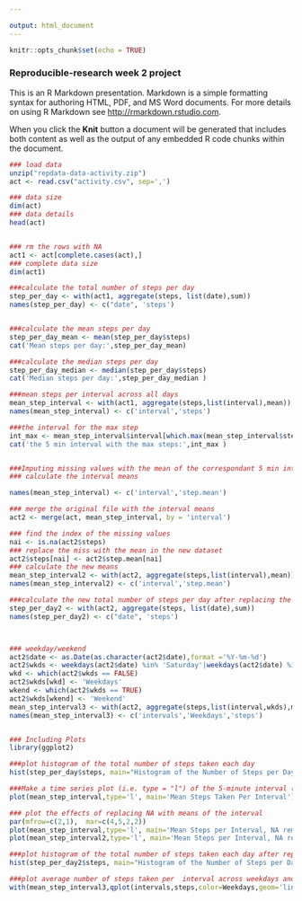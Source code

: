 ```yaml
---

output: html_document
---
```


```r
knitr::opts_chunk$set(echo = TRUE)
```


### Reproducible-research week 2 project

This is an R Markdown presentation. Markdown is a simple formatting syntax for authoring HTML, PDF, and MS Word documents. For more details on using R Markdown see <http://rmarkdown.rstudio.com>.

When you click the **Knit** button a document will be generated that includes both content as well as the output of any embedded R code chunks within the document.

```r
### load data
unzip("repdata-data-activity.zip")
act <- read.csv("activity.csv", sep=',')

### data size
dim(act)
### data details
head(act)


### rm the rows with NA
act1 <- act[complete.cases(act),]
### complete data size 
dim(act1)

###calculate the total number of steps per day
step_per_day <- with(act1, aggregate(steps, list(date),sum))
names(step_per_day) <- c("date", 'steps')


###calculate the mean steps per day
step_per_day_mean <- mean(step_per_day$steps)
cat('Mean steps per day:',step_per_day_mean)

###calculate the median steps per day
step_per_day_median <- median(step_per_day$steps)
cat('Median steps per day:',step_per_day_median )

###mean steps per interval across all days
mean_step_interval <- with(act1, aggregate(steps,list(interval),mean))
names(mean_step_interval) <- c('interval','steps')

###the interval for the max step
int_max <- mean_step_interval$interval[which.max(mean_step_interval$steps)]
cat('the 5 min interval with the max steps:',int_max )


###Imputing missing values with the mean of the correspondant 5 min interval
### calculate the interval means

names(mean_step_interval) <- c('interval','step.mean')

### merge the original file with the interval means
act2 <- merge(act, mean_step_interval, by = 'interval')

### find the index of the missing values
nai <- is.na(act2$steps)
### replace the miss with the mean in the new dataset
act2$steps[nai] <- act2$step.mean[nai]
### calculate the new means
mean_step_interval2 <- with(act2, aggregate(steps,list(interval),mean))
names(mean_step_interval2) <- c('interval','step.mean')

###calculate the new total number of steps per day after replacing the NA
step_per_day2 <- with(act2, aggregate(steps, list(date),sum))
names(step_per_day2) <- c("date", 'steps')



### weekday/weekend
act2$date <- as.Date(as.character(act2$date),format ='%Y-%m-%d')
act2$wkds <- weekdays(act2$date) %in% 'Saturday'|weekdays(act2$date) %in% 'Sunday'
wkd <- which(act2$wkds == FALSE)
act2$wkds[wkd] <- 'Weekdays'
wkend <- which(act2$wkds == TRUE)
act2$wkds[wkend] <- 'Weekend'
mean_step_interval3 <- with(act2, aggregate(steps,list(interval,wkds),mean))
names(mean_step_interval3) <- c('intervals','Weekdays','steps')


### Including Plots
library(ggplot2)

###plot histogram of the total number of steps taken each day
hist(step_per_day$steps, main="Histogram of the Number of Steps per Day", xlab='Number of Steps', breaks=10)

###Make a time series plot (i.e. type = "l") of the 5-minute interval (x-axis) and the ###average number of steps taken, averaged across all days (y-axis)
plot(mean_step_interval,type='l', main='Mean Steps Taken Per Interval')

### plot the effects of replacing NA with means of the interval
par(mfrow=c(2,1),  mar=c(4,5,2,2))
plot(mean_step_interval,type='l', main='Mean Steps per Interval, NA removed', xlab='', ylab='Mean Steps')
plot(mean_step_interval2,type='l', main='Mean Steps per Interval, NA replaced', ylab='Mean Steps', xlab='Interval')
```

```r
###plot histogram of the total number of steps taken each day after replacing the NAs
hist(step_per_day2$steps, main="Histogram of the Number of Steps per Day with NA Replaced", xlab='Number of Steps', breaks=10)

###plot average number of steps taken per  interval across weekdays and weekends
with(mean_step_interval3,qplot(intervals,steps,color=Weekdays,geom='line', main = "Mean Steps Taken by Weekdays/Weekends"))

```



